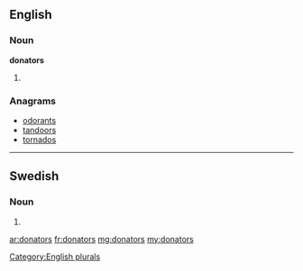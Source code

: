 ==English==

===Noun===
'''donators'''

# {{plural of|donator}}

===Anagrams===
* [[odorants#English|odorants]]
* [[tandoors#English|tandoors]]
* [[tornados#English|tornados]]

[[Category:English plurals]]

----

==Swedish==

===Noun===
{{infl|sv|noun form}}

# {{sv-noun-form-indef-gen|donator}}

[[ar:donators]]
[[fr:donators]]
[[mg:donators]]
[[my:donators]]